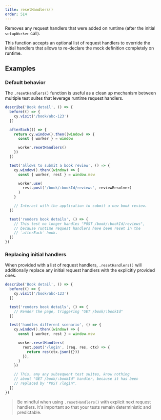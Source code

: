 ```yaml
---
title: resetHandlers()
order: 514
---
```


Removes any request handlers that were added on runtime (after the initial `setupWorker` call).

This function accepts an optional list of request handlers to override the initial handlers that allows to re-declare the mock definition completely on runtime.

## Examples

### Default behavior

The `.resetHandlers()` function is useful as a clean up mechanism between multiple test suites that leverage runtime request handlers.

```js showLineNumbers focusedLines=10
describe('Book detail', () => {
  before(() => {
    cy.visit('/book/abc-123')
  })

  afterEach(() => {
    return cy.window().then((window) => {
      const { worker } = window

      worker.resetHandlers()
    })
  })

  test('allows to submit a book review', () => {
    cy.window().then((window) => {
      const { worker, rest } = window.msw

      worker.use(
        rest.post('/book/:bookId/reviews', reviewResolver)
      )
    }

    // Interact with the application to submit a new book review.
  })

  test('renders book details', () => {
    // This test no longer handles "POST /book/:bookId/reviews",
    // because runtime request handlers have been reset in the
    // `afterEach` hook.
  })
})
```

### Replacing initial handlers

When provided with a list of request handlers, `.resetHandlers()` will additionally replace any initial request handlers with the explicitly provided ones.

```js showLineNumbers focusedLines=14-18
describe('Book detail', () => {
  before(() => {
    cy.visit('/book/abc-123')
  })

  test('renders book details', () => {
    // Render the page, triggering "GET /book/:bookId"
  })

  test('handles different scenario', () => {
    cy.window().then((window) => {
      const { worker, rest } = window.msw

      worker.resetHandlers(
        rest.post('/login', (req, res, ctx) => {
          return res(ctx.json({}))
        }),
      )
    })

    // This, any any subsequent test suites, know nothing
    // about "GET /book/:bookId" handler, because it has been
    // replaced by "POST /login".
  })
})
```

> Be mindful when using `.resetHandlers()` with explicit next request handlers. It's important so that your tests remain deterministic and predictable.
